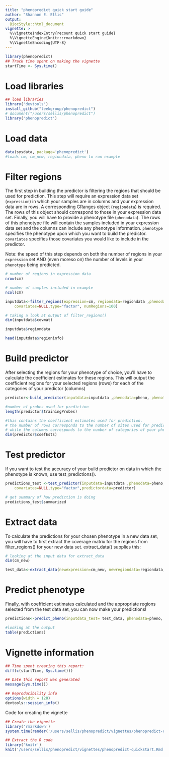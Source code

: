 ```yaml
---
title: "phenopredict quick start guide"
author: "Shannon E. Ellis"
output: 
  BiocStyle::html_document
vignette: >
  %\VignetteIndexEntry{recount quick start guide}
  %\VignetteEngine{knitr::rmarkdown}
  %\VignetteEncoding{UTF-8}  
---
```


```r
library(phenopredict)
## Track time spent on making the vignette
startTime <- Sys.time()
```
# Load libraries

```r
## load libraries
library('devtools')
install_github("leekgroup/phenopredict")
# document("/users/sellis/phenopredict")
library('phenopredict')
```
# Load data

```r
data(sysdata, package='phenopredict')   
#loads cm, cm_new, regiondata, pheno to run example
```

# Filter regions

The first step in building the predictor is filtering the regions that should be used for prediction. This step will require an expression data set (`expression`) in which your samples are in columns and your expression data are in rows. A corresponding GRanges object (`regiondata`) is required. The rows of this object should correspond to those in your expression data set. Finally, you will have to provide a phenotype file (`phenodata`). The rows of this phenotype file will contain the samples included in your expression data set and the columns can include any phenotype information. `phenotype` specifies the phenotype upon which you want to build the predictor. `covariates` specifies those covariates you would like to include in the predictor. 

Note: the speed of this step depends on both the number of regions in your `expression` set AND (even moreso on) the number of levels in your `phenotype` being predicted.

```r
# number of regions in expression data 
nrow(cm)

# number of samples included in example
ncol(cm)

inputdata<-filter_regions(expression=cm, regiondata=regiondata ,phenodata=pheno, phenotype="Sex",
    covariates=NULL,type="factor", numRegions=100)

# taking a look at output of filter_regions()
dim(inputdata$covmat)

inputdata$regiondata

head(inputdata$regioninfo)
```

# Build predictor

After selecting the regions for your phenotype of choice, you'll have to calculate the coefficient estimates for these regions. This will output the coefficient regions for your selected regions (rows) for each of the categories of your predictor (columns)

```r
predictor<-build_predictor(inputdata=inputdata ,phenodata=pheno, phenotype="Sex", covariates=NULL,type="factor", numRegions=10)

#number of probes used for prediction
length(predictor$trainingProbes)

#this contains the coefficient estimates used for prediction. 
# the number of rows corresponds to the number of sites used for prediction
# while the columns corresponds to the number of categories of your phenotype.
dim(predictor$coefEsts)

```
# Test predictor

If you want to test the accuracy of your build predictor on data in which the phenotype is known, use test_predictions().

```r
predictions_test <-test_predictor(inputdata=inputdata ,phenodata=pheno, phenotype="Sex", 
    covariates=NULL,type="factor",predictordata=predictor)

# get summary of how prediction is doing
predictions_test$summarized
```

# Extract data

To calculate the predictions for your chosen phenotype in a new data set, you will have to first extract the coverage matrix for the regions from filter_regions() for your new data set. extract_data() supplies this:

```r
# looking at the input data for extract_data
dim(cm_new)

test_data<-extract_data(newexpression=cm_new, newregiondata=regiondata, predictordata=predictor)

```

# Predict phenotype

Finally, with coefficient estimates calculated and the appropriate regions selected from the test data set, you can now make your predictions!

```r
predictions<-predict_pheno(inputdata_test= test_data, phenodata=pheno, phenotype="Sex", covariates=NULL,type="factor", predictordata = predictor)

#looking at the output
table(predictions)
```

# Vignette information

```r
## Time spent creating this report:
diff(c(startTime, Sys.time()))

## Date this report was generated
message(Sys.time())

## Reproducibility info
options(width = 120)
devtools::session_info()
```

Code for creating the vignette

```r
## Create the vignette
library('rmarkdown')
system.time(render('/users/sellis/phenopredict/vignettes/phenopredict-quickstart.Rmd', BiocStyle::html_document()))

## Extract the R code
library('knitr')
knit('/users/sellis/phenopredict/vignettes/phenopredict-quickstart.Rmd', tangle = TRUE)
```


